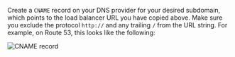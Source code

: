 Create a `CNAME` record on your DNS provider for your desired subdomain, which points to the load balancer URL you have copied above. Make sure you exclude the protocol `http://` and any trailing `/` from the URL string. For example, on Route 53, this looks like the following:

![CNAME record](https://imagedelivery.net/l4LYM_vOYKe7O1NCT_Nc_g/be14bc42-4f63-4d3b-d0eb-5d4d71438700/large "CNAME record")

